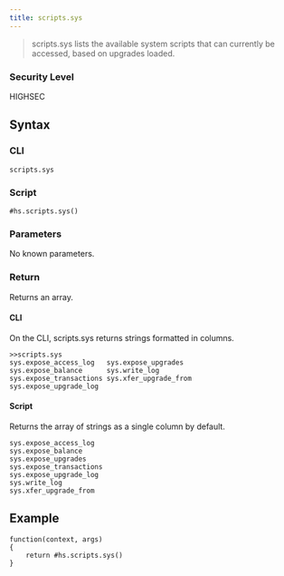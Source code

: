 ```yaml
---
title: scripts.sys
---
```


> scripts.sys lists the available system scripts that can currently be accessed, based on upgrades loaded.

### Security Level

HIGHSEC

## Syntax

### CLI

```
scripts.sys
```

### Script

```
#hs.scripts.sys()
```

### Parameters

No known parameters.

### Return

Returns an array.

#### CLI

On the CLI, scripts.sys returns strings formatted in columns.

```
>>scripts.sys
sys.expose_access_log   sys.expose_upgrades
sys.expose_balance      sys.write_log
sys.expose_transactions sys.xfer_upgrade_from
sys.expose_upgrade_log
```

#### Script

Returns the array of strings as a single column by default.

```
sys.expose_access_log
sys.expose_balance
sys.expose_upgrades
sys.expose_transactions
sys.expose_upgrade_log
sys.write_log
sys.xfer_upgrade_from
```

## Example

```
function(context, args)
{
	return #hs.scripts.sys()
}
```
